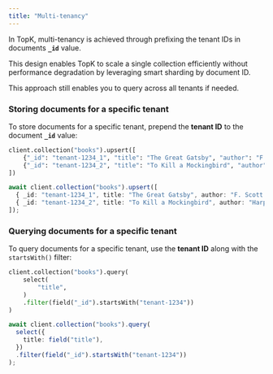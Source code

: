 ```yaml
---
title: "Multi-tenancy"
---
```


In TopK, multi-tenancy is achieved through prefixing the tenant IDs in documents **`_id`** value.

This design enables TopK to scale a single collection efficiently without performance degradation by leveraging smart sharding by document ID.

This approach still enables you to query across all tenants if needed.

### Storing documents for a specific tenant

To store documents for a specific tenant, prepend the **tenant ID** to the document **`_id`** value:

<CodeGroup>

```python Python
client.collection("books").upsert([
    {"_id": "tenant-1234_1", "title": "The Great Gatsby", "author": "F. Scott Fitzgerald"},
    {"_id": "tenant-1234_2", "title": "To Kill a Mockingbird", "author": "Harper Lee"},
])
```


```typescript Javascript
await client.collection("books").upsert([
  { _id: "tenant-1234_1", title: "The Great Gatsby", author: "F. Scott Fitzgerald" },
  { _id: "tenant-1234_2", title: "To Kill a Mockingbird", author: "Harper Lee" },
]);
```

</CodeGroup>

### Querying documents for a specific tenant

To query documents for a specific tenant, use the **tenant ID** along with the `startsWith()` filter:

<CodeGroup>

```python Python
client.collection("books").query(
    select(
        "title",
    )
    .filter(field("_id").startsWith("tenant-1234"))
)
```


```typescript Javascript
await client.collection("books").query(
  select({
    title: field("title"),
  })
  .filter(field("_id").startsWith("tenant-1234"))
);
```

</CodeGroup>